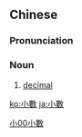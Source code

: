 {{also|小数}}
==Chinese==
{{zh-forms|s=小数}}

===Pronunciation===
{{zh-pron
|m=xiǎoshù
|c=siu2 sou3
|mn=sió-sò͘
|cat=n
}}

===Noun===
{{zh-noun}}

# {{lb|zh|Advanced Mandarin}} [[decimal]]

[[Category:zh:Mathematics|小00小數]]

[[ko:小數]]
[[ja:小數]]